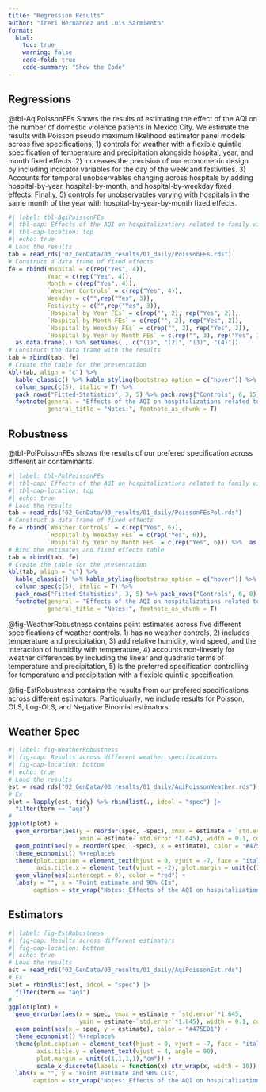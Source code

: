 ```yaml
---
title: "Regression Results"
author: "Ireri Hernandez and Luis Sarmiento"
format: 
  html: 
    toc: true
    warning: false
    code-fold: true
    code-summary: "Show the Code"
---
```


## Regressions

@tbl-AqiPoissonFEs Shows the results of estimating the effect of the AQI on the number of domestic violence patients in Mexico City. We estimate the results with Poisson pseudo maximum likelihood estimator panel models across five specifications; 1) controls for weather with a flexible quintile specification of temperature and precipitation alongside hospital, year, and month fixed effects. 2) increases the precision of our econometric design by including indicator variables for the day of the week and festivities. 3) Accounts for temporal unobservables changing across hospitals by adding hospital-by-year, hospital-by-month, and hospital-by-weekday fixed effects. Finally, 5) controls for unobservables varying with hospitals in the same month of the year with hospital-by-year-by-month fixed effects.

```r
#| label: tbl-AqiPoissonFEs
#| tbl-cap: Effects of the AQI on hospitalizations related to family violence
#| tbl-cap-location: top
#| echo: true
# Load the results 
tab = read_rds("02_GenData/03_results/01_daily/PoissonFEs.rds")
# Construct a data frame of fixed effects
fe = rbind(Hospital = c(rep("Yes", 4)), 
           Year = c(rep("Yes", 4)), 
           Month = c(rep("Yes", 4)), 
           `Weather Controls` = c(rep("Yes", 4)), 
           Weekday = c("",rep("Yes", 3)), 
           Festivity = c("",rep("Yes", 3)), 
           `Hospital by Year FEs` = c(rep("", 2), rep("Yes", 2)), 
           `Hospital by Month FEs` = c(rep("", 2), rep("Yes", 2)), 
           `Hospital by Weekday FEs` = c(rep("", 2), rep("Yes", 2)), 
           `Hospital by Year by Month FEs` = c(rep("", 3), rep("Yes", 1))) %>%
  as.data.frame(.) %>% setNames(., c("(1)", "(2)", "(3)", "(4)"))
# Construct the data frame with the results
tab = rbind(tab, fe)
# Create the table for the presentation
kbl(tab, align = "c") %>%
  kable_classic() %>% kable_styling(bootstrap_option = c("hover")) %>%
  column_spec(c(5), italic = T) %>% 
  pack_rows("Fitted-Statistics", 3, 5) %>% pack_rows("Controls", 6, 15) %>% 
  footnote(general = "Effects of the AQI on hospitalizations related to family violence in Mexico City. Point estimates come from regressing the number of daily cases per hospital on the AQI with Poisson pseudo-maximum likelihood estimator pannel models. Cluster robsut standard errors allowing for two-way clustering over hospitals and months of the year in parenthesis. Significance Codes: ***: 0.01, **: 0.05, *: 0.1", 
           general_title = "Notes:", footnote_as_chunk = T)

```

## Robustness

@tbl-PolPoissonFEs shows the results of our prefered specification across different air contaminants.

```r
#| label: tbl-PolPoissonFEs
#| tbl-cap: Effects of the AQI on hospitalizations related to family violence across different air pollutants
#| tbl-cap-location: top
#| echo: true
# Load the results 
tab = read_rds("02_GenData/03_results/01_daily/PoissonFEsPol.rds")
# Construct a data frame of fixed effects
fe = rbind(`Weather Controls` = c(rep("Yes", 6)), 
           `Hospital by Weekday FEs` = c(rep("Yes", 6)), 
           `Hospital by Year by Month FEs` = c(rep("Yes", 6))) %>%  as.data.frame(.) %>% setNames(., names(tab))
# Bind the estimates and fixed effects table
tab = rbind(tab, fe)
# Create the table for the presentation
kbl(tab, align = "c") %>%
  kable_classic() %>% kable_styling(bootstrap_option = c("hover")) %>%
  column_spec(c(5), italic = T) %>% 
  pack_rows("Fitted-Statistics", 3, 5) %>% pack_rows("Controls", 6, 8) %>% 
  footnote(general = "Effects of the AQI on hospitalizations related to family violence in Mexico City. Point estimates come from regressing the number of daily cases per hospital on the standardized value of each contaminant with Poisson pseudo-maximum likelihood estimator panel models. All specifications flexible control for weather covariates alongside hospital-by-year-by-month, hospital-by-weekday, and festivity fixed effects. We standardize the value of each pollutant by subtracting its average and dividing by its standard deviation. Interpret point estimates as the effect of one standard deviation increase on hospitalizations. Cluster robust standard errors allowing for two-way clustering over hospitals and months of the year in parenthesis. Significance Codes: ***: 0.01, **: 0.05, *: 0.1", 
           general_title = "Notes:", footnote_as_chunk = T)

```

@fig-WeatherRobustness contains point estimates across five different specifications of weather controls. 1) has no weather controls, 2) includes temperature and precipitation, 3) add relative humidity, wind speed, and the interaction of humidity with temperature, 4) accounts non-linearly for weather differences by including the linear and quadratic terms of temperature and precipitation, 5) is the preferred specification controlling for temperature and precipitation with a flexible quintile specification.

@fig-EstRobustness contains the results from our prefered specifications across different estimators. Particuluarly, we include results for Poisson, OLS, Log-OLS, and Negative Binomial estimators.

::: panel-tabset
## Weather Spec

```r
#| label: fig-WeatherRobustness
#| fig-cap: Results across different weather specifications
#| fig-cap-location: bottom
#| echo: true
# Load the results 
est = read_rds("02_GenData/03_results/01_daily/AqiPoissonWeather.rds")
# Ex
plot = lapply(est, tidy) %>% rbindlist(., idcol = "spec") |> 
  filter(term == "aqi")
#
ggplot(plot) +
  geom_errorbar(aes(y = reorder(spec, -spec), xmax = estimate + `std.error`*1.645, 
                    xmin = estimate-`std.error`*1.645), width = 0.1, color = "#141F52") +
  geom_point(aes(y = reorder(spec, -spec), x = estimate), color = "#475ED1") + 
  theme_economist() %+replace% 
  theme(plot.caption = element_text(hjust = 0, vjust = -7, face = "italic", size = 9), 
        axis.title.x = element_text(vjust = -2), plot.margin = unit(c(1,1,1,1),"cm")) +
  geom_vline(aes(xintercept = 0), color = "red") +
  labs(y = "", x = "Point estimate and 90% CIs", 
       caption = str_wrap("Notes: Effects of the AQI on hospitalizations related to family violence in Mexico City. Point estimates come from regressing the number of daily cases per hospital on the AQI with Poisson pseudo-maximum likelihood estimator pannel models. We present results across five specifications of weather controls accounting for unobservables with hospital-by-year-by-month, hospital-by-weekday, and festivities fixed effects: 1) has no weather controls, 2) includes temperature and precipitation, 3) add relative humidity, wind speed, and the interaction of humidity with temperature, 4) accounts for weather differences quadratically by including the linear and quadratic terms of temperature and precipitation, 5) is the prefered specification controlling for temperature and precipitation with a flexible quintile specificaion. Cluster robsut standard errors allowing for two-way clustering over hospitals and months of the year in parenthesis. Significance Codes: ***: 0.01, **: 0.05, *: 0.1", width = 100))

```

## Estimators

```r
#| label: fig-EstRobustness
#| fig-cap: Results across different estimators
#| fig-cap-location: bottom
#| echo: true
# Load the results 
est = read_rds("02_GenData/03_results/01_daily/AqiPoissonEst.rds")
# Ex
plot = rbindlist(est, idcol = "spec") |> 
  filter(term == "aqi")
#
ggplot(plot) +
  geom_errorbar(aes(x = spec, ymax = estimate + `std.error`*1.645, 
                    ymin = estimate-`std.error`*1.645), width = 0.1, color = "#141F52") +
  geom_point(aes(x = spec, y = estimate), color = "#475ED1") + 
  theme_economist() %+replace% 
  theme(plot.caption = element_text(hjust = 0, vjust = -7, face = "italic", size = 9), 
        axis.title.y = element_text(vjust = 4, angle = 90), 
        plot.margin = unit(c(1,1,1,1),"cm")) +
        scale_x_discrete(labels = function(x) str_wrap(x, width = 10)) +
  labs(x = "", y = "Point estimate and 90% CIs", 
       caption = str_wrap("Notes: Effects of the AQI on hospitalizations related to family violence in Mexico City. Point estimates come from regressing the number of daily cases per hospital on the AQI with Poisson pseudo-maximum likelihood estimator pannel models. We present results across five estimators accounting for weather with a flexible quintile specification of temperature and precipitation alongside hospital-by-year-by-month, hospital-by-weekday, and festivities fixed effects. Cluster robsut standard errors allowing for two-way clustering over hospitals and months of the year in parenthesis. Significance Codes: ***: 0.01, **: 0.05, *: 0.1", width = 100, indent = 5, exdent = 5))

```
:::
